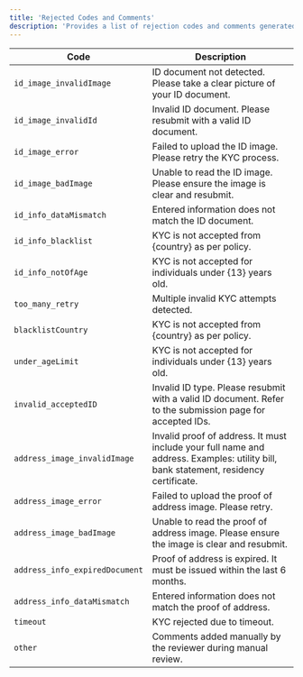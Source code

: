 ```yaml
---
title: 'Rejected Codes and Comments'
description: 'Provides a list of rejection codes and comments generated during the KYC process.'
---
```


| Code                      | Description                                                                                   |
|---------------------------|-----------------------------------------------------------------------------------------------|
| `id_image_invalidImage`   | ID document not detected. Please take a clear picture of your ID document.                   |
| `id_image_invalidId`      | Invalid ID document. Please resubmit with a valid ID document.                                |
| `id_image_error`          | Failed to upload the ID image. Please retry the KYC process.                                  |
| `id_image_badImage`       | Unable to read the ID image. Please ensure the image is clear and resubmit.                   |
| `id_info_dataMismatch`    | Entered information does not match the ID document.                                           |
| `id_info_blacklist`       | KYC is not accepted from {country} as per policy.                                             |
| `id_info_notOfAge`        | KYC is not accepted for individuals under {13} years old.                                     |
| `too_many_retry`          | Multiple invalid KYC attempts detected.                                                      |
| `blacklistCountry`        | KYC is not accepted from {country} as per policy.                                             |
| `under_ageLimit`          | KYC is not accepted for individuals under {13} years old.                                     |
| `invalid_acceptedID`      | Invalid ID type. Please resubmit with a valid ID document. Refer to the submission page for accepted IDs. |
| `address_image_invalidImage` | Invalid proof of address. It must include your full name and address. Examples: utility bill, bank statement, residency certificate. |
| `address_image_error`     | Failed to upload the proof of address image. Please retry.                                    |
| `address_image_badImage`  | Unable to read the proof of address image. Please ensure the image is clear and resubmit.     |
| `address_info_expiredDocument` | Proof of address is expired. It must be issued within the last 6 months.                  |
| `address_info_dataMismatch` | Entered information does not match the proof of address.                                    |
| `timeout`                 | KYC rejected due to timeout.                                                                 |
| `other`                   | Comments added manually by the reviewer during manual review.                                |
